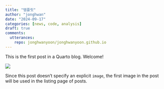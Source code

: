 ```yaml
---
title: "템플릿"
author: "jonghwan"
date: "2024-09-17"
categories: [news, code, analysis]
draft: true 
comments: 
  utterances:
    repo: jonghwanyoon/jonghwanyoon.github.io
---
```


This is the first post in a Quarto blog. Welcome!

![](thumbnail.jpg)

Since this post doesn't specify an explicit `image`, the first image in the post will be used in the listing page of posts.

